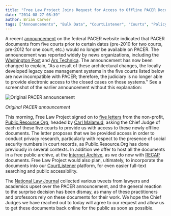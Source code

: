 ```yaml
---
title: "Free Law Project Joins Request for Access to Offline PACER Documents"
date: "2014-08-27 08:39"
author: Brian Carver
tags: ["Announcements", "Bulk Data", "CourtListener", "Courts", "Policy", "RECAP", "PACER"]
---
```


A recent
[announcement](https://www.pacer.gov/announcements/general/webpacer.html)
on the federal PACER website indicated that PACER documents from five
courts prior to certain dates (pre-2010 for two courts, pre-2012 for one
court, etc.) would no longer be available on PACER. The announcement was
reported widely by news organizations, including the [Washington
Post](http://www.washingtonpost.com/blogs/the-switch/wp/2014/08/26/why-pacer-removed-access-to-case-archives-of-five-courts/) and
[Ars
Technica](http://arstechnica.com/tech-policy/2014/08/us-courts-trash-a-decades-worth-of-documents-shrug-it-off/).
The announcement has now been changed to explain, "As a result of these
architectural changes, the locally developed legacy case management
systems in the five courts listed below are now incompatible with PACER;
therefore, the judiciary is no longer able to provide electronic access
to the closed cases on those systems." See a screenshot of the earlier
announcement without this explanation:

![Original PACER announcement](/images/PACER_docs_disappear.png)

*Original PACER announcement*

This morning, Free Law Project signed on to [five
letters](https://law.resource.org/pacer/) from the non-profit,
[Public.Resource.Org](http://resource.org), headed by [Carl
Malamud](https://twitter.com/carlmalamud), asking the Chief Judge of
each of these five courts to provide us with access to these newly
offline documents. The letter proposes that we be provided access in
order to conduct privacy research, particularly with respect to the
presence of social security numbers in court records, as
Public.Resource.Org has done previously in several contexts. In addition
we offer to host all the documents in a free public archive, at the
[Internet Archive](http://archive.org), as we do now
with [RECAP](/recap/) documents. Free Law Project would
also plan, ultimately, to incorporate the documents into our
[CourtListener](https://courtlistener.com) platform, for even easier
full-text searching and public accessibility.

The [National Law
Journal](http://www.nationallawjournal.com/legaltimes/home/id=1202668069612/PACER-Changes-Draw-Ire-of-Attorneys-Journalists?mcode=1202615432600&curindex=1&back=NLJ&slreturn=20140727123321)
collected various tweets from lawyers and academics upset over the PACER
announcement, and the general reaction to the surprise decision has been
dismay, as many of these practitioners and professors rely on these
documents for their work. We hope the Chief Judges we have reached out
to today will agree to our request and allow us to get these documents
back online for the public as soon as possible.

